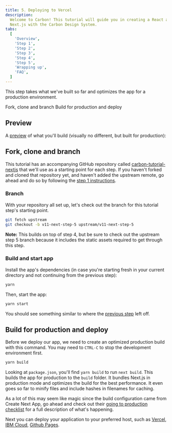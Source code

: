 ```yaml
---
title: 5. Deploying to Vercel
description:
  Welcome to Carbon! This tutorial will guide you in creating a React app using
  Next.js with the Carbon Design System.
tabs:
  [
    'Overview',
    'Step 1',
    'Step 2',
    'Step 3',
    'Step 4',
    'Step 5',
    'Wrapping up',
    'FAQ',
  ]
---
```



<PageDescription>

This step takes what we've built so far and optimizes the app for a production
environment.

</PageDescription>

<AnchorLinks>

<AnchorLink>Fork, clone and branch</AnchorLink>
<AnchorLink>Build for production and deploy</AnchorLink>

</AnchorLinks>

## Preview

A [preview](https://carbon-tutorial-nextjs.vercel.app/) of what you'll build
(visually no different, but built for production):

<Preview
  height="400"
  title="Carbon Next Tutorial Step 5"
  src="https://carbon-tutorial-nextjs.vercel.app/"
  frameborder="no"
  allowtransparency="true"
  allowfullscreen="true"
/>

## Fork, clone and branch

This tutorial has an accompanying GitHub repository called
[carbon-tutorial-nextjs](https://github.com/carbon-design-system/carbon-tutorial-nextjs)
that we'll use as a starting point for each step. If you haven't forked and
cloned that repository yet, and haven't added the upstream remote, go ahead and
do so by following the
[step 1 instructions](/developing/react-tutorial/step-1#fork-clone-and-branch).

### Branch

With your repository all set up, let's check out the branch for this tutorial
step's starting point.

```bash
git fetch upstream
git checkout -b v11-next-step-5 upstream/v11-next-step-5
```

<InlineNotification>

**Note:** This builds on top of step 4, but be sure to check out the upstream
step 5 branch because it includes the static assets required to get through this
step.

</InlineNotification>

### Build and start app

Install the app's dependencies (in case you're starting fresh in your current
directory and not continuing from the previous step):

```bash
yarn
```

Then, start the app:

```bash
yarn start
```

You should see something similar to where the
[previous step](/developing/react-tutorial/step-4) left off.

## Build for production and deploy

Before we deploy our app, we need to create an optimized production build with
this command. You may need to `CTRL-C` to stop the development environment
first.

```bash
yarn build
```

Looking at `package.json`, you'll find `yarn build` to run `next build`. This
builds the app for production to the `build` folder. It bundles Next.js in
production mode and optimizes the build for the best performance. It even goes
so far to minify files and include hashes in filenames for caching.

As a lot of this may seem like magic since the build configuration came from
Create Next App, go ahead and check out their
[going to production checklist](https://nextjs.org/docs/pages/building-your-application/deploying/production-checklist)
for a full description of what's happening.

Next you can deploy your application to your preferred host, such as
[Vercel](https://nextjs.org/learn/basics/deploying-nextjs-app/deploy),
[IBM Cloud](https://www.ibm.com/cloud/free?utm_content=SRCWW&p1=Search&p4=43700074971942949&p5=e&gclid=CjwKCAjwjaWoBhAmEiwAXz8DBZSQ7ksqHmmFDCLGL-5erHPFytezo4q3fB6qJ13wkZROr3DYs95BGhoC6fUQAvD_BwE&gclsrc=aw.ds),
[Github Pages](https://docs.github.com/en/pages/quickstart).
